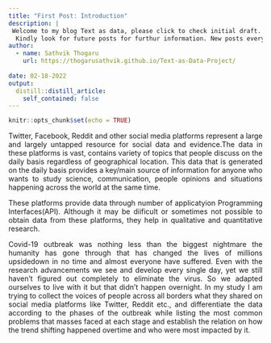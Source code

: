 ```yaml
---
title: "First Post: Introduction"
description: |
 Welcome to my blog Text as data, please click to check initial draft. 
  Kindly look for future posts for furthur information. New posts every week :-)... 
author:
  - name: Sathvik Thogaru 
    url: https://thogarusathvik.github.io/Text-as-Data-Project/
    
date: 02-18-2022
output:
  distill::distill_article:
    self_contained: false
---
```


```r
knitr::opts_chunk$set(echo = TRUE)
```

<style>
body {
text-align: justify}
</style>


Twitter, Facebook, Reddit and other social media platforms represent a large and largely untapped resource for social data and evidence.The data in these platforms is vast, contains variety of topics that people discuss on the daily basis regardless of geographical location. This data that is generated on the daily basis provides a key/main source of information for anyone who wants to study science, communication, people opinions and situations happening across the world at the same time. 

These platforms provide data through number of applicatyion Programming Interfaces(API). Although it may be diificult or sometimes not possible to obtain data from these platforms, they help in qualitative and quantitative research.

Covid-19 outbreak was nothing less than the biggest nightmare the humanity has gone through that has changed the lives of millions upsidedown in no time and almost everyone have suffered. Even with the research advancements we see and develop every single day, yet we still haven't figured out completely to eliminate the virus. So we adapted ourselves to live with it but that didn't happen overnight. In my study I am trying to collect the voices of people across all borders what they shared on social media platforms like Twitter, Reddit etc., and differentiate the data according to the phases of the outbreak while listing the most common problems that masses faced at each stage and establish the relation on how the trend shifting happened overtime and who were most impacted by it. 

